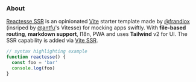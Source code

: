 <!-- You can import React components inside markdown -->


<div className="prose prose-sm m-auto text-left">

<div className="text-center">
  <AiOutlineFileText className="text-4xl -mb-6 m-auto" />
  <h3>About</h3>
</div>

[Reactesse SSR](https://github.com/frandiox/reactesse-ssr-template) is an opinionated [Vite](https://github.com/vitejs/vite) starter template made by [@frandiox](https://github.com/frandiox) (insriped by [@antfu](https://github.com/antfu)'s Vitesse) for mocking apps swiftly. With **file-based routing**, **markdown support**, I18n, PWA and uses **Tailwind** v2 for UI. The SSR capability is added via [Vite SSR](https://github.com/frandiox/vite-ssr).

```js
// syntax highlighting example
function reactesse() {
  const foo = 'bar'
  console.log(foo)
}
```

</div>
